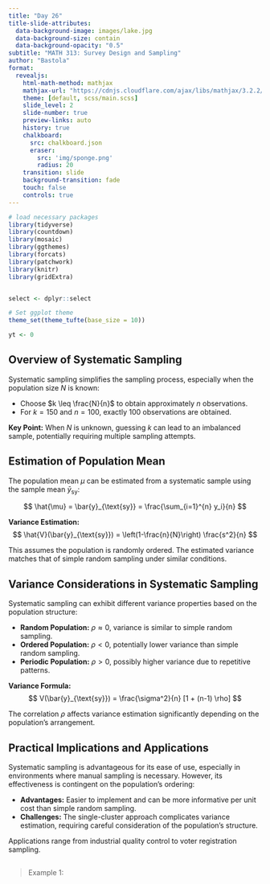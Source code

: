 ```yaml
---
title: "Day 26"
title-slide-attributes:
  data-background-image: images/lake.jpg
  data-background-size: contain
  data-background-opacity: "0.5"
subtitle: "MATH 313: Survey Design and Sampling"
author: "Bastola"
format:
  revealjs:
    html-math-method: mathjax
    mathjax-url: "https://cdnjs.cloudflare.com/ajax/libs/mathjax/3.2.2/MathJax.js"
    theme: [default, scss/main.scss]
    slide_level: 2
    slide-number: true
    preview-links: auto
    history: true
    chalkboard: 
      src: chalkboard.json
      eraser:
        src: 'img/sponge.png'
        radius: 20
    transition: slide
    background-transition: fade    
    touch: false
    controls: true
---
```


```r
# load necessary packages
library(tidyverse)
library(countdown)
library(mosaic)
library(ggthemes)
library(forcats)
library(patchwork)
library(knitr)
library(gridExtra)


select <- dplyr::select

# Set ggplot theme
theme_set(theme_tufte(base_size = 10))

yt <- 0
```


## Overview of Systematic Sampling {.font80}

::: cle6

Systematic sampling simplifies the sampling process, especially when the population size $N$ is known:

- Choose $k \leq \frac{N}{n}$ to obtain approximately $n$ observations.
- For $k=150$ and $n=100$, exactly 100 observations are obtained.

**Key Point:** When $N$ is unknown, guessing $k$ can lead to an imbalanced sample, potentially requiring multiple sampling attempts.

:::

## Estimation of Population Mean {.font80}

::: cle7

The population mean $\mu$ can be estimated from a systematic sample using the sample mean $\bar{y}_{\text{sy}}$:

$$
\hat{\mu} = \bar{y}_{\text{sy}} = \frac{\sum_{i=1}^{n} y_i}{n}
$$

**Variance Estimation:**
$$
\hat{V}(\bar{y}_{\text{sy}}) = \left(1-\frac{n}{N}\right) \frac{s^2}{n}
$$

This assumes the population is randomly ordered. The estimated variance matches that of simple random sampling under similar conditions.

:::

## Variance Considerations in Systematic Sampling {.font70}

::: cle8

Systematic sampling can exhibit different variance properties based on the population structure:

- **Random Population:** $\rho \approx 0$, variance is similar to simple random sampling.
- **Ordered Population:** $\rho < 0$, potentially lower variance than simple random sampling.
- **Periodic Population:** $\rho > 0$, possibly higher variance due to repetitive patterns.

**Variance Formula:**
$$
V(\bar{y}_{\text{sy}}) = \frac{\sigma^2}{n} [1 + (n-1) \rho]
$$

The correlation $\rho$ affects variance estimation significantly depending on the population's arrangement.

:::

## Practical Implications and Applications{.font80}

::: cle9

Systematic sampling is advantageous for its ease of use, especially in environments where manual sampling is necessary. However, its effectiveness is contingent on the population's ordering:

- **Advantages:** Easier to implement and can be more informative per unit cost than simple random sampling.
- **Challenges:** The single-cluster approach complicates variance estimation, requiring careful consideration of the population's structure.

Applications range from industrial quality control to voter registration sampling.

:::




## {.font40}

> Example 1: 


##

